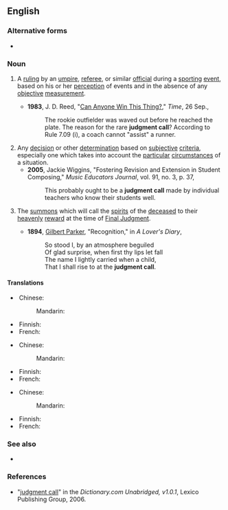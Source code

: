 ==English==

===Alternative forms===
* {{l|en|judgement call}}

===Noun===
{{en-noun}}

# {{lb|en|sports}} A [[ruling]] by an [[umpire]], [[referee]], or similar [[official]] during a [[sporting]] [[event]], based on his or her [[perception]] of events and in the absence of any [[objective]] [[measurement]].
#* '''1983''', J. D. Reed, "[https://web.archive.org/web/20080307090412/http://www.time.com/time/magazine/article/0,9171,949830,00.html Can Anyone Win This Thing?]," ''Time'', 26 Sep.,
#*: The rookie outfielder was waved out before he reached the plate. The reason for the rare '''judgment call'''? According to Rule 7.09 (i), a coach cannot "assist" a runner.
# Any [[decision]] or other [[determination]] based on [[subjective]] [[criteria]], especially one which takes into account the [[particular]] [[circumstances]] of a situation.
#* '''2005''', Jackie Wiggins, "Fostering Revision and Extension in Student Composing," ''Music Educators Journal'', vol. 91, no. 3, p. 37,
#*: This probably ought to be a '''judgment call''' made by individual teachers who know their students well.
# {{lb|en|Christianity}} The [[summons]] which will call the [[spirit]]s of the [[deceased]] to their [[heavenly]] [[reward]] at the time of [[Final Judgment]].
#* '''1894''', [[w:Gilbert_Parker|Gilbert Parker]], "Recognition," in ''A Lover's Diary'',
#*: So stood I, by an atmosphere beguiled
#*: Of glad surprise, when first thy lips let fall
#*: The name I lightly carried when a child,
#*: That I shall rise to at the '''judgment call'''.

====Translations====
{{trans-top|ruling}}
* Chinese:
*: Mandarin: {{t-needed|cmn}}
{{trans-mid}}
* Finnish: {{t-needed|fi}}
* French: {{t-needed|fr}}
{{trans-bottom}}

{{trans-top|decision}}
* Chinese:
*: Mandarin: {{t-needed|cmn}}
{{trans-mid}}
* Finnish: {{t-needed|fi}}
* French: {{t-needed|fr}}
{{trans-bottom}}

{{trans-top|summons}}
* Chinese:
*: Mandarin: {{t-needed|cmn}}
{{trans-mid}}
* Finnish: {{t-needed|fi}}
* French: {{t-needed|fr}}
{{trans-bottom}}

===See also===
* {{l|en|value judgment}}

===References===
* "[http://dictionary.reference.com/search?r=2&q=judgment%20call judgment call]" in the ''Dictionary.com Unabridged, v1.0.1'', Lexico Publishing Group, 2006.